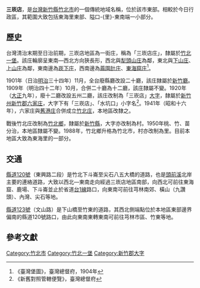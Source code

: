 {{noteTA
|1 = zh-cn:庄; zh-hk:庄; zh-tw:庄;
}}
'''三崁店'''，是[[台灣|台灣]][[新竹縣|新竹縣]][[竹北市|竹北市]]的一個傳統地域名稱，位於該市東部。相較於今日行政區，其範圍大致包括東海里東部、隘口-{里}-東南端一小部分。

==歷史==
台灣清治末期至日治前期，三崁店地區為一街庄，稱為「三崁店庄」，隸屬於[[竹北一堡|竹北一堡]]。該庄輪廓呈東南—西北方向狹長形，西北與[[犁頭山庄|犁頭山庄]]為鄰，東北與[[下山_(臺灣)|下山庄]]、[[上山_(臺灣)|上山庄]]為鄰，東南邊為[[崁下庄|崁下庄]]，西南邊為[[蔴園肚庄|蔴園肚庄]]、[[東海窟庄|東海窟庄]]<ref name="臺灣堡圖">《臺灣堡圖》，臺灣總督府，1904年</ref>。

1901年（日治[[明治|明治]]三十四年）11月，全台廢縣廳改設二十廳，該庄隸屬於[[新竹廳|新竹廳]]。1909年（明治四十二年）10月，合併二十廳為十二廳，該庄隸屬不變。1920年（[[大正|大正]]九年），廢十二廳改設五州二廳，該庄改制為「三崁店」[[大字|大字]]，隸屬於[[新竹州|新竹州]][[新竹郡|新竹郡]][[六家庄|六家庄]]，大字下有「三崁店」、「水坑口」小字名<ref>《新舊對照管轄便覽》，臺灣總督府</ref>。1941年（昭和十六年），六家庄與[[舊港庄|舊港庄]]合併成立[[竹北庄|竹北庄]]，本地區改隸之。

戰後竹北庄改制為[[竹北市|竹北鄉]]，隸屬於[[新竹縣|新竹縣]]，大字亦改制為村。1950年桃、竹、苗分治，本地區隸屬不變。1988年，竹北鄉升格為竹北市，村亦改制為里。目前本地區大致為東海里的一部分。

==交通==
[[縣道120號|縣道120號]]（東興路二段）是竹北下斗崙至尖石八五大橋的道路，也是[[頭前溪|頭前溪]]北岸主要的連絡道路，大致以西北—東南走向經過三崁店地區南部，向西北可前往東海窟、鹿場、下斗崙並止於省道[[台1線|台1線]]路口，向東南可前往芎林南郊、橫山（九讚頭）、內灣、尖石等地。

[[縣道123號|縣道123號]]（文山路）是下山橋至竹東的道路，其西北側端點位於本地區東部邊界偏南的縣道120號路口，由此向東南東轉東南可前往芎林市區、竹東等地。

==參考文獻==
{{reflist}}

{{新竹郡}}

[[Category:竹北市|Category:竹北市]]
[[Category:竹北一堡|Category:竹北一堡]]
[[Category:新竹郡大字|Category:新竹郡大字]]